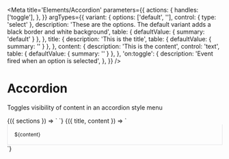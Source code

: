 
<Meta
  title='Elements/Accordion'
  parameters={{
    actions: {
      handles: ['toggle'],
    },
  }}
  argTypes={{
    variant: {
      options: ['default', ''],
      control: { type: 'select' },
      description:
        'These are the options. The default variant adds a black border and white background',
      table: { defaultValue: { summary: 'default' } },
    },
    title: {
      description: 'This is the title',
      table: { defaultValue: { summary: '' } },
    },
    content: {
      description: 'This is the content',
      control: 'text',
      table: { defaultValue: { summary: '' } },
    },
    'on:toggle': {
      description: 'Event fired when an option is selected',
    },
  }}
/>

# Accordion

Toggles visibility of content in an accordion style menu

<Canvas>
  <Story
    name='Accordion'
    args={{
      sections: [
        { title: 'Section 1', content: 'Content 1' },
        { title: 'Section 2', content: 'Content 2' },
        { title: 'Section 3', content: 'Content 3', open: 'true' },
      ],
    }}
  >
    {({ sections }) => `
      <v-accordion {sections} />
    `}
  </Story>
</Canvas>

<Canvas>
  <Story
    name='Header slot'
    args={{
      title: 'Motor 1',
      content:
        'Motor one was concieved and executed at Bell Labs in 1972 under the guidance of lead director Dennis Richie and Superviser Wallace Breen.',
    }}
  >
    {({ title, content }) => `
<v-collapse
  title='${title}'
>
  <v-badge slot='header' label='Inactive'></v-badge>
  <div style='font-size: 12px; padding: 1rem; border: 1px solid #e4e4e6; border-top: none;'>${content}</div>
</v-collapse>
    `}
  </Story>
</Canvas>


